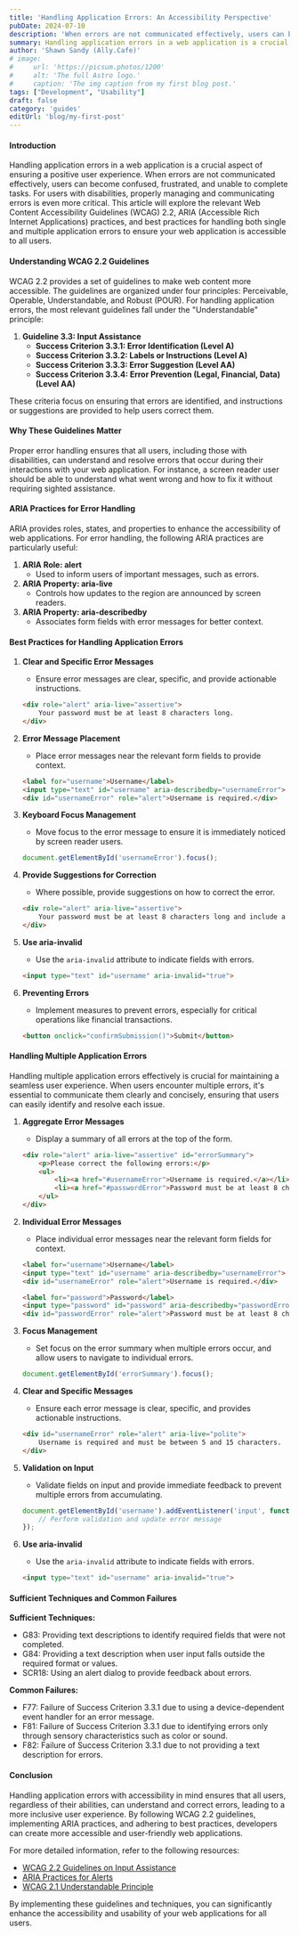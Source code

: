 ```yaml
---
title: 'Handling Application Errors: An Accessibility Perspective'
pubDate: 2024-07-10
description: 'When errors are not communicated effectively, users can become confused, frustrated, and unable to complete tasks.'
summary: Handling application errors in a web application is a crucial aspect of ensuring a positive user experience. When errors are not communicated effectively, users can become confused, frustrated, and unable to complete tasks.
author: 'Shawn Sandy (Ally.Cafe)'
# image:
#     url: 'https://picsum.photos/1200'
#     alt: 'The full Astro logo.'
#     caption: 'The img caption from my first blog post.'
tags: ["Development", "Usability"]
draft: false
category: 'guides'
editUrl: 'blog/my-first-post'
---
```


#### Introduction

Handling application errors in a web application is a crucial aspect of ensuring a positive user experience. When errors are not communicated effectively, users can become confused, frustrated, and unable to complete tasks. For users with disabilities, properly managing and communicating errors is even more critical. This article will explore the relevant Web Content Accessibility Guidelines (WCAG) 2.2, ARIA (Accessible Rich Internet Applications) practices, and best practices for handling both single and multiple application errors to ensure your web application is accessible to all users.

#### Understanding WCAG 2.2 Guidelines

WCAG 2.2 provides a set of guidelines to make web content more accessible. The guidelines are organized under four principles: Perceivable, Operable, Understandable, and Robust (POUR). For handling application errors, the most relevant guidelines fall under the "Understandable" principle:

1. **Guideline 3.3: Input Assistance**
    - **Success Criterion 3.3.1: Error Identification (Level A)**
    - **Success Criterion 3.3.2: Labels or Instructions (Level A)**
    - **Success Criterion 3.3.3: Error Suggestion (Level AA)**
    - **Success Criterion 3.3.4: Error Prevention (Legal, Financial, Data) (Level AA)**

These criteria focus on ensuring that errors are identified, and instructions or suggestions are provided to help users correct them.

#### Why These Guidelines Matter

Proper error handling ensures that all users, including those with disabilities, can understand and resolve errors that occur during their interactions with your web application. For instance, a screen reader user should be able to understand what went wrong and how to fix it without requiring sighted assistance.

#### ARIA Practices for Error Handling

ARIA provides roles, states, and properties to enhance the accessibility of web applications. For error handling, the following ARIA practices are particularly useful:

1. **ARIA Role: alert**
    - Used to inform users of important messages, such as errors.
2. **ARIA Property: aria-live**
    - Controls how updates to the region are announced by screen readers.
3. **ARIA Property: aria-describedby**
    - Associates form fields with error messages for better context.

#### Best Practices for Handling Application Errors

1. **Clear and Specific Error Messages**
    - Ensure error messages are clear, specific, and provide actionable instructions.
    ```html
    <div role="alert" aria-live="assertive">
        Your password must be at least 8 characters long.
    </div>
    ```

2. **Error Message Placement**
    - Place error messages near the relevant form fields to provide context.
    ```html
    <label for="username">Username</label>
    <input type="text" id="username" aria-describedby="usernameError">
    <div id="usernameError" role="alert">Username is required.</div>
    ```

3. **Keyboard Focus Management**
    - Move focus to the error message to ensure it is immediately noticed by screen reader users.
    ```javascript
    document.getElementById('usernameError').focus();
    ```

4. **Provide Suggestions for Correction**
    - Where possible, provide suggestions on how to correct the error.
    ```html
    <div role="alert" aria-live="assertive">
        Your password must be at least 8 characters long and include a number.
    </div>
    ```

5. **Use aria-invalid**
    - Use the `aria-invalid` attribute to indicate fields with errors.
    ```html
    <input type="text" id="username" aria-invalid="true">
    ```

6. **Preventing Errors**
    - Implement measures to prevent errors, especially for critical operations like financial transactions.
    ```html
    <button onclick="confirmSubmission()">Submit</button>
    ```

#### Handling Multiple Application Errors

Handling multiple application errors effectively is crucial for maintaining a seamless user experience. When users encounter multiple errors, it's essential to communicate them clearly and concisely, ensuring that users can easily identify and resolve each issue.

1. **Aggregate Error Messages**
    - Display a summary of all errors at the top of the form.
    ```html
    <div role="alert" aria-live="assertive" id="errorSummary">
        <p>Please correct the following errors:</p>
        <ul>
            <li><a href="#usernameError">Username is required.</a></li>
            <li><a href="#passwordError">Password must be at least 8 characters long.</a></li>
        </ul>
    </div>
    ```

2. **Individual Error Messages**
    - Place individual error messages near the relevant form fields for context.
    ```html
    <label for="username">Username</label>
    <input type="text" id="username" aria-describedby="usernameError">
    <div id="usernameError" role="alert">Username is required.</div>

    <label for="password">Password</label>
    <input type="password" id="password" aria-describedby="passwordError">
    <div id="passwordError" role="alert">Password must be at least 8 characters long.</div>
    ```

3. **Focus Management**
    - Set focus on the error summary when multiple errors occur, and allow users to navigate to individual errors.
    ```javascript
    document.getElementById('errorSummary').focus();
    ```

4. **Clear and Specific Messages**
    - Ensure each error message is clear, specific, and provides actionable instructions.
    ```html
    <div id="usernameError" role="alert" aria-live="polite">
        Username is required and must be between 5 and 15 characters.
    </div>
    ```

5. **Validation on Input**
    - Validate fields on input and provide immediate feedback to prevent multiple errors from accumulating.
    ```javascript
    document.getElementById('username').addEventListener('input', function() {
        // Perform validation and update error message
    });
    ```

6. **Use aria-invalid**
    - Use the `aria-invalid` attribute to indicate fields with errors.
    ```html
    <input type="text" id="username" aria-invalid="true">
    ```

#### Sufficient Techniques and Common Failures

**Sufficient Techniques:**
- G83: Providing text descriptions to identify required fields that were not completed.
- G84: Providing a text description when user input falls outside the required format or values.
- SCR18: Using an alert dialog to provide feedback about errors.

**Common Failures:**
- F77: Failure of Success Criterion 3.3.1 due to using a device-dependent event handler for an error message.
- F81: Failure of Success Criterion 3.3.1 due to identifying errors only through sensory characteristics such as color or sound.
- F82: Failure of Success Criterion 3.3.1 due to not providing a text description for errors.

#### Conclusion

Handling application errors with accessibility in mind ensures that all users, regardless of their abilities, can understand and correct errors, leading to a more inclusive user experience. By following WCAG 2.2 guidelines, implementing ARIA practices, and adhering to best practices, developers can create more accessible and user-friendly web applications.

For more detailed information, refer to the following resources:
- <a href="https://www.w3.org/WAI/WCAG22/quickref/#input-assistance" target="_blank">WCAG 2.2 Guidelines on Input Assistance</a>
- <a href="https://www.w3.org/TR/wai-aria-practices/#alert" target="_blank">ARIA Practices for Alerts</a>
- <a href="https://www.w3.org/TR/WCAG21/#understandable" target="_blank">WCAG 2.1 Understandable Principle</a>

By implementing these guidelines and techniques, you can significantly enhance the accessibility and usability of your web applications for all users.